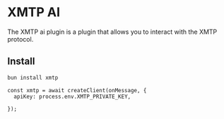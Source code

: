 # XMTP AI

The XMTP ai plugin is a plugin that allows you to interact with the XMTP protocol.

## Install

```bash [cmd]
bun install xmtp
```

```tsx
const xmtp = await createClient(onMessage, {
  apiKey: process.env.XMTP_PRIVATE_KEY,
  
});
```
